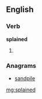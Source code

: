 ==English==

===Verb===
'''splained'''

# {{past of|[[splain]]}}

===Anagrams===
* [[sandpile#English|sandpile]]

[[mg:splained]]